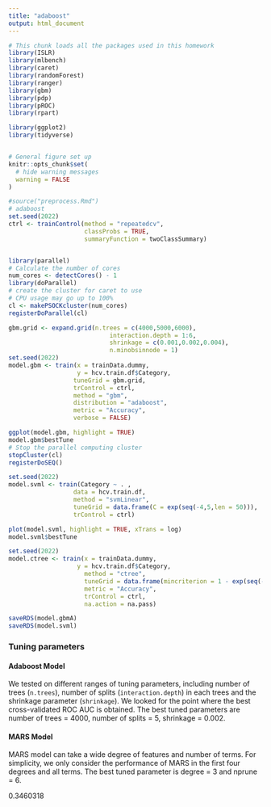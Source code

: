 ```yaml
---
title: "adaboost"
output: html_document
---
```


```r
# This chunk loads all the packages used in this homework
library(ISLR)
library(mlbench)
library(caret)
library(randomForest)
library(ranger)
library(gbm)
library(pdp)
library(pROC)
library(rpart)

library(ggplot2)
library(tidyverse)


# General figure set up
knitr::opts_chunk$set(
  # hide warning messages
  warning = FALSE
)
```

```r
#source("preprocess.Rmd")
# adaboost
set.seed(2022)
ctrl <- trainControl(method = "repeatedcv",
                     classProbs = TRUE, 
                     summaryFunction = twoClassSummary)
```

```r

```



```r
library(parallel)
# Calculate the number of cores
num_cores <- detectCores() - 1
library(doParallel)
# create the cluster for caret to use
# CPU usage may go up to 100%
cl <- makePSOCKcluster(num_cores)
registerDoParallel(cl)

gbm.grid <- expand.grid(n.trees = c(4000,5000,6000),
                            interaction.depth = 1:6,
                            shrinkage = c(0.001,0.002,0.004),
                            n.minobsinnode = 1)
set.seed(2022)
model.gbm <- train(x = trainData.dummy,
                   y = hcv.train.df$Category,
                  tuneGrid = gbm.grid,
                  trControl = ctrl,
                  method = "gbm",
                  distribution = "adaboost",
                  metric = "Accuracy",
                  verbose = FALSE)

ggplot(model.gbm, highlight = TRUE)
model.gbm$bestTune
# Stop the parallel computing cluster
stopCluster(cl)
registerDoSEQ()
```

```r
set.seed(2022)
model.svml <- train(Category ~ . , 
                  data = hcv.train.df, 
                  method = "svmLinear",
                  tuneGrid = data.frame(C = exp(seq(-4,5,len = 50))),
                  trControl = ctrl)

plot(model.svml, highlight = TRUE, xTrans = log)
model.svml$bestTune
```

```r
set.seed(2022)
model.ctree <- train(x = trainData.dummy,
                   y = hcv.train.df$Category,
                     method = "ctree",
                     tuneGrid = data.frame(mincriterion = 1 - exp(seq(-2, -1, leng = 100))),
                     metric = "Accuracy",
                     trControl = ctrl,
                     na.action = na.pass)
```

```r
saveRDS(model.gbmA)
saveRDS(model.svml)
```


### Tuning parameters

#### Adaboost Model

We tested on different ranges of tuning parameters, including number of trees (`n.trees`), number of splits (`interaction.depth`) in each trees and the shrinkage parameter (`shrinkage`). We looked for the point where the best cross-validated ROC AUC is obtained. The best tuned parameters are number of trees = 4000, number of splits = 5, shrinkage = 0.002.

#### MARS Model

MARS model can take a wide degree of features and number of terms. For simplicity, we only consider the performance of MARS in the first four degrees and all terms. The best tuned parameter is degree = 3 and nprune = 6.

0.3460318